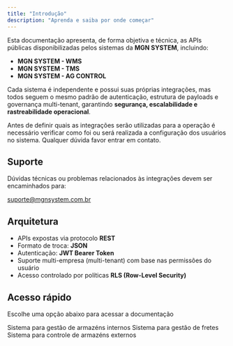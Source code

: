 ```yaml
---
title: "Introdução"
description: "Aprenda e saiba por onde começar"
---
```


Esta documentação apresenta, de forma objetiva e técnica, as APIs públicas disponibilizadas pelos sistemas da **MGN SYSTEM**, incluindo:

- **MGN SYSTEM - WMS**
- **MGN SYSTEM - TMS**
- **MGN SYSTEM - AG CONTROL**

Cada sistema é independente e possui suas próprias integrações, mas todos seguem o mesmo padrão de autenticação, estrutura de payloads e governança multi-tenant, garantindo **segurança, escalabilidade e rastreabilidade operacional**.

<Info>
  Antes de definir quais as integrações serão utilizadas para a operação é necessário verificar como foi ou será realizada a configuração dos usuários no sistema. Qualquer dúvida favor entrar em contato.
</Info>

## Suporte

Dúvidas técnicas ou problemas relacionados às integrações devem ser encaminhados para:

<Icon icon="user-headset" color="#2A3A4A" /> suporte@mgnsystem.com.br

## **Arquitetura**

- APIs expostas via protocolo **REST**
- Formato de troca: **JSON**
- Autenticação: **JWT Bearer Token**
- Suporte multi-empresa (multi-tenant) com base nas permissões do usuário
- Acesso controlado por políticas **RLS (Row-Level Security)**

## Acesso rápido

Escolhe uma opção abaixo para acessar a documentação

<Columns cols={2}>
  <Card title="WMS" icon="book" color="#2A3A4A" href="/development">
    Sistema para gestão de armazéns internos
  </Card>
  <Card title="TMS" icon="book" color="#2A3A4A" href="/essentials/settings">
    Sistema para gestão de fretes
  </Card>
  <Card title="AG CONTROL" icon="BOOK" color="#2A3A4A" href="/essentials/navigation">
    Sistema para controle de armazéns externos
  </Card>
</Columns>